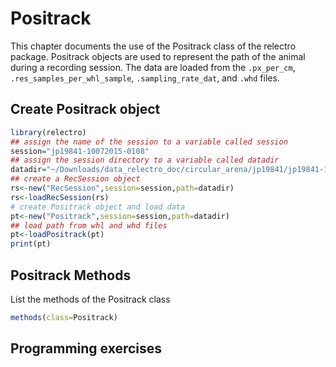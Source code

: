 # Positrack

This chapter documents the use of the Positrack class of the relectro package. 
Positrack objects are used to represent the path of the animal during a recording session. 
The data are loaded from the `.px_per_cm`, `.res_samples_per_whl_sample`, `.sampling_rate_dat`, and `.whd` files. 

## Create Positrack object 

```r
library(relectro)
## assign the name of the session to a variable called session
session="jp19841-10072015-0108"
## assign the session directory to a variable called datadir
datadir="~/Downloads/data_relectro_doc/circular_arena/jp19841/jp19841-10072015-0108"
## create a RecSession object
rs<-new("RecSession",session=session,path=datadir)
rs<-loadRecSession(rs)
# create Positrack object and load data
pt<-new("Positrack",session=session,path=datadir)
## load path from whl and whd files
pt<-loadPositrack(pt)
print(pt)
```

## Positrack Methods
List the methods of the Positrack class
```R
methods(class=Positrack)
```




## Programming exercises

